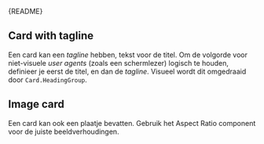 
<Meta of={CardStories} />

<Markdown>{README}</Markdown>

<Primary />

<Controls />

## Card with tagline

Een card kan een _tagline_ hebben, tekst voor de titel.
Om de volgorde voor niet-visuele _user agents_ (zoals een schermlezer) logisch te houden,
definieer je eerst de titel, en dan de _tagline_. Visueel wordt dit omgedraaid door `Card.HeadingGroup`.

<Canvas of={CardStories.CardWithTagline} />

## Image card

Een card kan ook een plaatje bevatten. Gebruik het Aspect Ratio component voor de juiste beeldverhoudingen.

<Canvas of={CardStories.ImageCard} />
